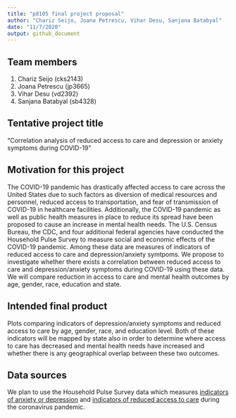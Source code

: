 ```yaml
---
title: "p8105 final project proposal"
author: "Chariz Seijo, Joana Petrescu, Vihar Desu, Sanjana Batabyal"
date: "11/7/2020"
output: github_document
---
```


## Team members

1. Chariz Seijo (cks2143)
2. Joana Petrescu (jp3665)
3. Vihar Desu (vd2392)
4. Sanjana Batabyal (sb4328)

## Tentative project title

"Correlation analysis of reduced access to care and depression or anxiety symptoms during COVID-19"

## Motivation for this project

The COVID-19 pandemic has drastically affected access to care across the United States due to such factors as diversion of medical resources and personnel, reduced access to transportation, and fear of transmission of COVID-19 in healthcare facilities. Additionally, the COVID-19 pandemic as well as public health measures in place to reduce its spread have been proposed to cause an increase in mental health needs. The U.S. Census Bureau, the CDC, and four additional federal agencies have conducted the Household Pulse Survey to measure social and economic effects of the COVID-19 pandemic. Among these data are measures of indicators of reduced access to care and depression/anxiety symtpoms. We propose to investigate whether there exists a correlation between reduced access to care and depression/anxiety symptoms during COVID-19 using these data. We will compare reduction in access to care and mental health outcomes by age, gender, race, education and state.

## Intended final product

Plots comparing indicators of depression/anxiety symptoms and reduced access to care by age, gender, race, and education level. Both of these indicators will be mapped by state also in order to determine where access to care has decreased and mental health needs have increased and whether there is any geographical overlap between these two outcomes.

## Data sources

We plan to use the Household Pulse Survey data which measures [indicators of anxiety or depression](https://healthdata.gov/dataset/indicators-anxiety-or-depression-based-reported-frequency-symptoms-during-last-7-days) and [indicators of reduced access to care](https://healthdata.gov/dataset/indicators-reduced-access-care-due-coronavirus-pandemic-during-last-4-weeks) during the coronavirus pandemic.

